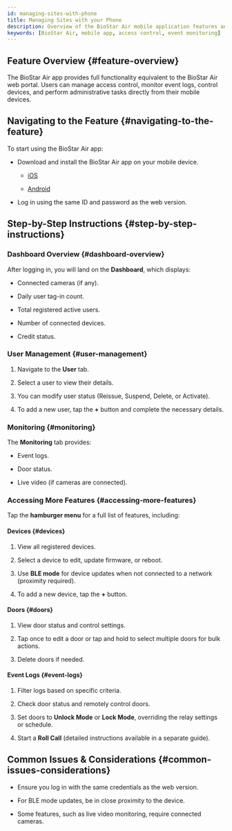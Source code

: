 ```yaml
---
id: managing-sites-with-phone
title: Managing Sites with your Phone
description: Overview of the BioStar Air mobile application features and functionalities.
keywords: [BioStar Air, mobile app, access control, event monitoring]
---
```



## Feature Overview {#feature-overview}

The BioStar Air app provides full functionality equivalent to the BioStar Air web portal. Users can manage access control, monitor event logs, control devices, and perform administrative tasks directly from their mobile devices.

<CustomerNote />


## Navigating to the Feature {#navigating-to-the-feature}

To start using the BioStar Air app:

* Download and install the BioStar Air app on your mobile device.

  * [iOS](https://apps.apple.com/us/app/airfob-pro/id1659959609)

  * [Android](https://play.google.com/store/apps/details?id=com.mocainc.afs2pro)

* Log in using the same ID and password as the web version.


## Step-by-Step Instructions {#step-by-step-instructions}

<Steps>

<Step>

### Dashboard Overview {#dashboard-overview}

After logging in, you will land on the **Dashboard**, which displays:

* Connected cameras (if any).

* Daily user tag-in count.

* Total registered active users.

* Number of connected devices.

* Credit status.

</Step>
<Step>

### User Management {#user-management}

1. Navigate to the **User** tab.

1. Select a user to view their details.

1. You can modify user status (Reissue, Suspend, Delete, or Activate).

1. To add a new user, tap the **+** button and complete the necessary details.

</Step>
<Step>

### Monitoring {#monitoring}

The **Monitoring** tab provides:

* Event logs.

* Door status.

* Live video (if cameras are connected).

</Step>
<Step>

### Accessing More Features {#accessing-more-features}

Tap the **hamburger menu** for a full list of features, including:

#### Devices {#devices}

1. View all registered devices.

1. Select a device to edit, update firmware, or reboot.

1. Use **BLE mode** for device updates when not connected to a network (proximity required).

1. To add a new device, tap the **+** button.

#### Doors {#doors}

1. View door status and control settings.

1. Tap once to edit a door or tap and hold to select multiple doors for bulk actions.

1. Delete doors if needed.

#### Event Logs {#event-logs}

1. Filter logs based on specific criteria.

1. Check door status and remotely control doors.

1. Set doors to **Unlock Mode** or **Lock Mode**, overriding the relay settings or schedule.

1. Start a **Roll Call** (detailed instructions available in a separate guide).

</Step>
</Steps>

## Common Issues & Considerations {#common-issues-considerations}

* Ensure you log in with the same credentials as the web version.

* For BLE mode updates, be in close proximity to the device.

* Some features, such as live video monitoring, require connected cameras.